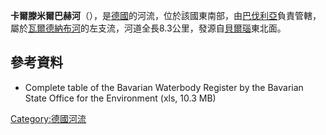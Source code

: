 {{Onesource|time=2020-12-09T09:01:24+00:00}}
{{Coord|49|48|40.5|N|12|23|29.5|E|display=title}}

'''卡爾滕米爾巴赫河'''（{{lang-de|Kaltenmühlbach}}），是[[德國|德國]]的河流，位於該國東南部，由[[巴伐利亞|巴伐利亞]]負責管轄，屬於[[瓦爾德納布河|瓦爾德納布河]]的左支流，河道全長8.3公里，發源自[[貝爾瑙|貝爾瑙]]東北面。

==參考資料==
* Complete table of the Bavarian Waterbody Register by the Bavarian State Office for the Environment (xls, 10.3 MB)

{{Germany-geo-stub}}
[[Category:德國河流|Category:德國河流]]